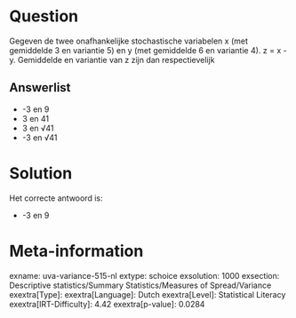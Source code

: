 Question
========

Gegeven de twee onafhankelijke stochastische variabelen x (met
gemiddelde 3 en variantie 5) en y (met gemiddelde 6 en variantie 4). z =
x - y. Gemiddelde en variantie van z zijn dan respectievelijk

Answerlist
----------

* -3 en 9
* 3 en 41
* 3 en √41
* -3 en √41

Solution
========

Het correcte antwoord is: 

* -3 en 9

Meta-information
================
exname: uva-variance-515-nl
extype: schoice
exsolution: 1000
exsection: Descriptive statistics/Summary Statistics/Measures of Spread/Variance
exextra[Type]: 
exextra[Language]: Dutch
exextra[Level]: Statistical Literacy
exextra[IRT-Difficulty]: 4.42
exextra[p-value]: 0.0284
